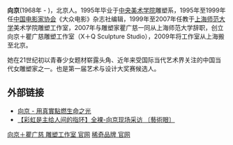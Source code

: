{{article issues
|
{{Newsrelease|time=2011-01-11T09:17:51+00:00}}
{{Unreferenced|time=2011-01-11T09:17:51+00:00}}
}}
'''向京'''(1968年 - )，北京人。1995年毕业于[[中央美术学院|中央美术学院]]雕塑系，1995年至1999年任[[中国电影家协会|中国电影家协会]]《大众电影》杂志社编辑，1999年至2007年任教于[[上海师范大学|上海师范大学]]美术学院雕塑工作室，2007年与雕塑家瞿广慈一同从上海师范大学辞职，创立向京＋瞿广慈雕塑工作室（X＋Q Sculpture Studio），2009年将工作室从上海搬至北京。

她在21世纪初以青春少女题材崭露头角、近年来受国际当代艺术界关注的中国当代女雕塑家之一。也是第一届艺术与设计大奖赛候选人。

==外部链接==
* [https://web.archive.org/web/20111027132312/http://women.sohu.com/s2009/herstory-xiangjing/ 向京 - 用真實點燃生命之光]
* [http://www.artspy.cn/html/video/0/26.shtml 【彩虹是主给人间的指环】全裸-向京现场采访 〔藝術眼〕]{{dead link|date=2017年12月 |bot=InternetArchiveBot |fix-attempted=yes }}
[http://www.x--q.com 向京＋瞿广慈 雕塑工作室 官网]{{Wayback|url=http://www.x--q.com/ |date=20200925132730 }}
[http://www.xiqiart.com 稀奇品牌 官网]{{Wayback|url=http://www.xiqiart.com/ |date=20201128041241 }}{{Authority control}}